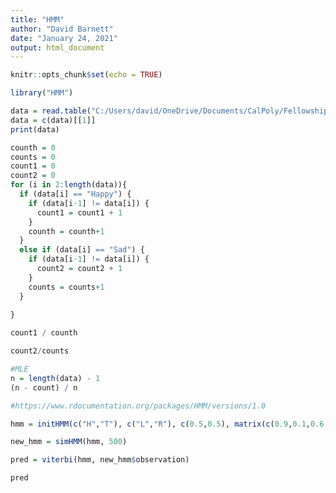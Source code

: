 ---
title: "HMM"
author: "David Barnett"
date: "January 24, 2021"
output: html_document
---

```{r setup, include=FALSE}
knitr::opts_chunk$set(echo = TRUE)
```

```{r}
library("HMM")
```

```{r}
data = read.table("C:/Users/david/OneDrive/Documents/CalPoly/Fellowship/Monitor Study/hmm_sim.txt", sep="\n")
data = c(data)[[1]]
print(data)
```


```{r}
counth = 0
counts = 0
count1 = 0
count2 = 0
for (i in 2:length(data)){
  if (data[i] == "Happy") {
    if (data[i-1] != data[i]) {
      count1 = count1 + 1
    }
    counth = counth+1
  }
  else if (data[i] == "Sad") {
    if (data[i-1] != data[i]) {
      count2 = count2 + 1
    }
    counts = counts+1
  }
  
}

```

```{r}
count1 / counth
```

```{r}
count2/counts
```


```{r}
#MLE
n = length(data) - 1
(n - count) / n
```

```{r}
#https://www.rdocumentation.org/packages/HMM/versions/1.0
```

```{r}
hmm = initHMM(c("H","T"), c("L","R"), c(0.5,0.5), matrix(c(0.9,0.1,0.6,0.4),2), matrix(c(0.8,0.2,0.7,0.3),2))
```

```{r}
new_hmm = simHMM(hmm, 500)
```

```{r}
pred = viterbi(hmm, new_hmm$observation)
```

```{r}
pred
```

